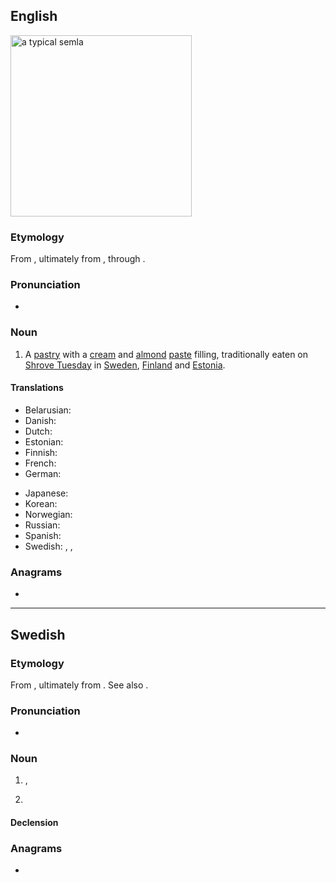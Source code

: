 ==English==
[[Image:SemlaFlickr.jpg|thumb|right|290px|a typical '''semla''']]
{{wikipedia}}

===Etymology===
From {{bor|en|sv|semla}}, ultimately from {{der|en|la|simila||finest quality wheat flour}}, through {{der|en|gmq-osw|-}}.

===Pronunciation===
* {{IPA|/ˈsɛmlə/|lang=en}}

===Noun===
{{en-noun}}

# A [[pastry]] with a [[cream]] and [[almond]] [[paste]] filling, traditionally eaten on [[Shrove Tuesday]] in [[Sweden]], [[Finland]] and [[Estonia]].

====Translations====
{{trans-top|Swedish pastry eaten on Shrove Tuesday}}
* Belarusian: {{t|be|се́мла|f}}
* Danish: {{t|da|fastelavnsbolle|c}}
* Dutch: {{t|nl|semla|m|f}}
* Estonian: {{t|et|vastlakukkel}}
* Finnish: {{t+|fi|laskiaispulla}}
* French: {{t+|fr|semla|m}}
* German: {{t|de|Semla|f}}
{{trans-mid}}
* Japanese: {{t|ja|セムラ|tr=semura}}
* Korean: {{t|ko|셈라}}
* Norwegian: {{t|no|fastelavnsbolle|m}}
* Russian: {{t|ru|се́мла|f}}
* Spanish: {{t|es|semla|m}}
* Swedish: {{t+|sv|semla|c}}, {{t+|sv|fastlagsbulle|c}}, {{t|sv|fettisdagsbulle|c}}
{{trans-bottom}}

{{topics|en|Cakes and pastries}}

===Anagrams===
* {{anagrams|en|a=aelms|EMALS|Lemas|MELAS|Salem|Selma|Smale|Smeal|almes|amels|lames|lamés|leams|males|meals|melas|mesal}}

----

==Swedish==

===Etymology===
From {{inh|sv|gmq-osw|sembla}}, ultimately from {{der|sv|la|simila|t=finest quality wheat flour}}. See also {{cog|fi|sämpylä}}.

===Pronunciation===
{{wikipedia|lang=sv}}
* {{IPA|/ˈsemˌla/|/ˈsɛmˌla/|lang=sv}}

===Noun===
{{sv-noun|c}}

# {{lb|sv|Finland}} {{l|en|bun}}, {{l|en|bread roll}}
#: {{syn|sv|småfranska}}
# {{lb|sv|Sweden}} {{l|en|semla}} {{gloss|Swedish pastry eaten on Shrove Tuesday}}
#: {{syn|sv|fastlagsbulle|fettisdagsbulle}}
#: {{hypo|sv|hetvägg}}

====Declension====
{{sv-infl-noun-c-or|seml}}

===Anagrams===
* {{anagrams|sv|males|smale}}

{{topics|sv|Cakes and pastries}}